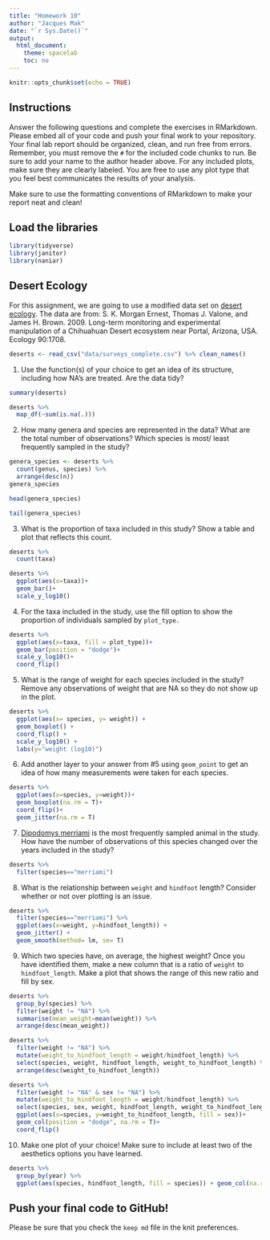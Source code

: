 ```yaml
---
title: "Homework 10"
author: "Jacques Mak"
date: "`r Sys.Date()`"
output:
  html_document:
    theme: spacelab
    toc: no
---
```


```r
knitr::opts_chunk$set(echo = TRUE)
```

## Instructions
Answer the following questions and complete the exercises in RMarkdown. Please embed all of your code and push your final work to your repository. Your final lab report should be organized, clean, and run free from errors. Remember, you must remove the `#` for the included code chunks to run. Be sure to add your name to the author header above. For any included plots, make sure they are clearly labeled. You are free to use any plot type that you feel best communicates the results of your analysis.  

Make sure to use the formatting conventions of RMarkdown to make your report neat and clean!  

## Load the libraries
```r
library(tidyverse)
library(janitor)
library(naniar)
``` 

## Desert Ecology
For this assignment, we are going to use a modified data set on [desert ecology](http://esapubs.org/archive/ecol/E090/118/). The data are from: S. K. Morgan Ernest, Thomas J. Valone, and James H. Brown. 2009. Long-term monitoring and experimental manipulation of a Chihuahuan Desert ecosystem near Portal, Arizona, USA. Ecology 90:1708.
```r
deserts <- read_csv("data/surveys_complete.csv") %>% clean_names()
```

1. Use the function(s) of your choice to get an idea of its structure, including how NA's are treated. Are the data tidy?  

```r
summary(deserts)
```
```r
deserts %>% 
  map_df(~sum(is.na(.)))
```


2. How many genera and species are represented in the data? What are the total number of observations? Which species is most/ least frequently sampled in the study?

```r
genera_species <- deserts %>%
  count(genus, species) %>% 
  arrange(desc(n))
genera_species
```

```r

head(genera_species)
```
```r

tail(genera_species)
```

3. What is the proportion of taxa included in this study? Show a table and plot that reflects this count.

```r
deserts %>% 
  count(taxa)
```

```r
deserts %>% 
  ggplot(aes(x=taxa))+
  geom_bar()+
  scale_y_log10()
```


4. For the taxa included in the study, use the fill option to show the proportion of individuals sampled by `plot_type.`

```r
deserts %>% 
  ggplot(aes(x=taxa, fill = plot_type))+
  geom_bar(position = "dodge")+
  scale_y_log10()+
  coord_flip()
```


5. What is the range of weight for each species included in the study? Remove any observations of weight that are NA so they do not show up in the plot.

```r
deserts %>%
  ggplot(aes(x= species, y= weight)) +
  geom_boxplot() +
  coord_flip() +
  scale_y_log10() +
  labs(y="weight (log10)")
```



6. Add another layer to your answer from #5 using `geom_point` to get an idea of how many measurements were taken for each species.

```r
deserts %>% 
  ggplot(aes(x=species, y=weight))+
  geom_boxplot(na.rm = T)+
  coord_flip()+
  geom_jitter(na.rm = T)
```


7. [Dipodomys merriami](https://en.wikipedia.org/wiki/Merriam's_kangaroo_rat) is the most frequently sampled animal in the study. How have the number of observations of this species changed over the years included in the study?
```r
deserts %>% 
  filter(species=="merriami")
```
8. What is the relationship between `weight` and `hindfoot` length? Consider whether or not over plotting is an issue.

```r
deserts %>%
  filter(species=="merriami") %>%
  ggplot(aes(x=weight, y=hindfoot_length)) +
  geom_jitter() +
  geom_smooth(method= lm, se= T)
```


9. Which two species have, on average, the highest weight? Once you have identified them, make a new column that is a ratio of `weight` to `hindfoot_length`. Make a plot that shows the range of this new ratio and fill by sex.
```r
deserts %>% 
  group_by(species) %>%
  filter(weight != "NA") %>% 
  summarise(mean_weight=mean(weight)) %>% 
  arrange(desc(mean_weight))
```

```r
deserts %>% 
  filter(weight != "NA") %>% 
  mutate(weight_to_hindfoot_length = weight/hindfoot_length) %>% 
  select(species, weight, hindfoot_length, weight_to_hindfoot_length) %>% 
  arrange(desc(weight_to_hindfoot_length))
```

```r
deserts %>% 
  filter(weight != "NA" & sex != "NA") %>% 
  mutate(weight_to_hindfoot_length = weight/hindfoot_length) %>% 
  select(species, sex, weight, hindfoot_length, weight_to_hindfoot_length) %>% 
  ggplot(aes(x=species, y=weight_to_hindfoot_length, fill = sex))+
  geom_col(position = "dodge", na.rm = T)+
  coord_flip()
```

10. Make one plot of your choice! Make sure to include at least two of the aesthetics options you have learned.
```r
deserts %>% 
  group_by(year) %>% 
  ggplot(aes(species, hindfoot_length, fill = species)) + geom_col(na.rm = T) + coord_flip()
```

## Push your final code to GitHub!
Please be sure that you check the `keep md` file in the knit preferences. 